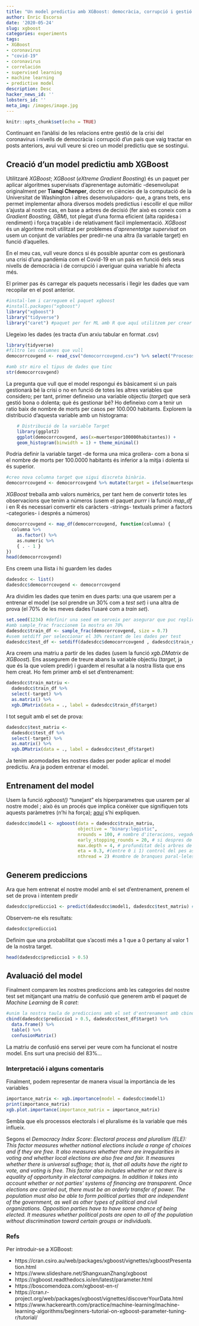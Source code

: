 ```yaml
---
title: "Un model predictiu amb XGBoost: democràcia, corrupció i gestió de la crisi del covid-19"
author: Enric Escorsa
date: '2020-05-24'
slug: xgboost
categories: experiments
tags:
- XGBoost  
- coronavirus
- "covid-19"
- coronavirus
- correlación
- supervised learning
- machine learning
- predictive model
description: Desc
hacker_news_id: ''
lobsters_id: ''
meta_img: /images/image.jpg
---
```



```r
knitr::opts_chunk$set(echo = TRUE)
```

Continuant en l'anàlisi de les relacions entre gestió de la crisi del coronavirus i nivells de democràcia i corrupció d'un país que vaig tractar en posts anteriors, avui vull veure si creo un model predictiu que se sostingui.


## Creació d'un model predictiu amb XGBoost

Utilitzaré *XGBoost*; *XGBoost* (*eXtreme Gradient Boosting*) és un paquet per aplicar algoritmes supervisats d'aprenentage automàtic -desenvolupat originalment per **Tianqi Chenper**, doctor en ciències de la computació de la Universitat de Washington i altres desenvolupadors- que, a grans trets, ens permet implementar alhora diversos models predictius i escollir el que millor s'ajusta al nostre cas, en base a arbres de decisió (fer això es coneix com a *Gradient Boosting, GBM*), tot plegat d'una forma eficient (alta rapidesa i rendiment) i força traçable i de relativament fàcil implementació. *XGBoost* és un algoritme molt utilitzat per problemes d'*aprenentatge supervisat* on usem un conjunt de variables per predir-ne una altra (la variable target) en funció d'aquelles. 

En el meu cas, vull veure doncs si és possible apuntar com es gestionarà una crisi d'una pandèmia com el Covid-19 en un país en funció dels seus nivells de democràcia i de corrupció i averiguar quina variable hi afecta més.

El primer pas és carregar els paquets necessaris i llegir les dades que vam recopilar en el post anterior.

```r
#instal·lem i carreguem el paquet xgboost
#install.packages("xgboost")
library("xgboost")
library("tidyverse")
library("caret") #paquet per fer ML amb R que aquí utilitzem per crear matrius de confusió
```

Llegeixo les dades (es tracta d'un arxiu tabular en format .csv)

```r
library(tidyverse)
#filtro les columnes que vull
democorrcovgend <- read_csv("democorrcovgend.csv") %>% select("Procesos electorales y pluralismo", "Gobierno funcional", "Participacion", "Cultura politica", "Libertades civiles", "CPI score 2019", "muertespor100000habitantes", "% de Mujeres en Parlamento")

#amb str miro el tipus de dades que tinc
str(democorrcovgend)
```

La pregunta que vull que el model respongui és bàsicament si un país gestionarà bé la crisi o no en funció de totes les altres variables que considero; per tant, primer defineixo una variable objectiu (*target*) que serà gestió bona o dolenta; què és gestionar bé? Ho defineixo com a tenir un ratio baix de nombre de morts per casos per 100.000 habitants. Explorem la distribució d'aquesta variable amb un histograma:

```r
    # Distribució de la variable Target
    library(ggplot2)
    ggplot(democorrcovgend, aes(x=muertespor100000habitantes)) +
    geom_histogram(binwidth = 1) + theme_minimal()
```

Podria definir la variable target -de forma una mica grollera- com a bona si el nombre de morts per 100.0000 habitants és inferior a la mitja i dolenta si és superior.

```r
#creo nova columna target que sigui discreta binària.
democorrcovgend <- democorrcovgend %>% mutate(target = ifelse(muertespor100000habitantes > mean(muertespor100000habitantes), "Malament", "Be")) %>% select(-muertespor100000habitantes) #i trec la variable original del model
```



*XGBoost* treballa amb valors numèrics, per tant hem de convertir totes les observacions que tenim a números (usem el paquet *purrr* i la funció *map_df* i en R és necessari convertir els caràcters -strings- textuals primer a factors -categories- i després a números)

```r
democorrcovgend <- map_df(democorrcovgend, function(columna) {
  columna %>% 
    as.factor() %>% 
    as.numeric %>% 
    { . - 1 }
})
head(democorrcovgend)
```

Ens creem una llista i hi guardem les dades

```r
dadesdcc <- list()
dadesdcc$democorrcovgend <- democorrcovgend
```



Ara dividim les dades que tenim en dues parts: una que usarem per a entrenar el model (se sol prendre un 30% com a *test set*) i una altra de prova (el 70% de les meves dades l'usaré com a *train set*).

```r
set.seed(1234) #definir una seed em serveix per asegurar que puc replicar aquestes dades
#amb sample_frac fraccionem la mostra en 70%
dadesdcc$train_df <- sample_frac(democorrcovgend, size = 0.7)
#usem setdiff per seleccionar el 30% restant de les dades per test 
dadesdcc$test_df <- setdiff(dadesdcc$democorrcovgend , dadesdcc$train_df)

```

Ara creem una matriu a partir de les dades (usem la funció *xgb.DMatrix* de *XGBoost*). Ens assegurem de treure abans la variable objectiu (*target*, ja que és la que volem predir) i guardem el resultat a la nostra llista que ens hem creat. Ho fem primer amb el set d'entrenament:

```r

dadesdcc$train_matriu <- 
  dadesdcc$train_df %>% 
  select(-target) %>% 
  as.matrix() %>% 
  xgb.DMatrix(data = ., label = dadesdcc$train_df$target)
```

I tot seguit amb el set de prova:

```r
dadesdcc$test_matriu <- 
  dadesdcc$test_df %>% 
  select(-target) %>% 
  as.matrix() %>% 
  xgb.DMatrix(data = ., label = dadesdcc$test_df$target)
```


Ja tenim acomodades les nostres dades per poder aplicar el model predictiu. Ara ja podem entrenar el model.


## Entrenament del model

Usem la funció *xgboost()* "tunejant" els hiperparametres que usarem per al nostre model ; això és un procés que implica conèixer que signifiquen tots aquests paràmetres (n'hi ha força); [aquí]("https://xgboost.readthedocs.io/en/latest/parameter.html") s'hi expliquen.


```r
dadesdcc$model1 <- xgboost(data = dadesdcc$train_matriu, 
                           objective = "binary:logistic",
                           nrounds = 100, # nombre d'iteracions, vegades que apliquem el model, és adir, el nombre d'arbres de decisió
                           early_stopping_rounds = 20, # si despres de 20 iteracions ja no millora el model, que s'aturi
                           max.depth = 4, # profunditat dels arbres de decisió
                           eta = 0.3, #(entre 0 i 1) control del pes assignat en cada pas del procés de boosting
                           nthread = 2) #nombre de branques paral·leles
```



## Generem prediccions

Ara que hem entrenat el nostre model amb el set d'entrenament, prenem el set de prova i intentem predir

```r
dadesdcc$prediccio1 <- predict(dadesdcc$model1, dadesdcc$test_matriu) #posem l'objecte que hem entrenat i la matriu
```

Observem-ne els resultats:

```r
dadesdcc$prediccio1
```


Definim que una probabilitat que s'acosti més a 1 que a 0 pertany al valor 1 de la nostra target.

```r
head(dadesdcc$prediccio1 > 0.5)
```



## Avaluació del model

Finalment comparem les nostres prediccions amb les categories del nostre test set mitjançant una matriu de confusió que generem amb el paquet de *Machine Learning* de R *caret*:

```r
#unim la nostra taula de prediccions amb el set d'entrenament amb cbind 
cbind(dadesdcc$prediccio1 > 0.5, dadesdcc$test_df$target) %>% 
  data.frame() %>% 
  table() %>% 
  confusionMatrix()
```

La matriu de confusió ens servei per veure com ha funcionat el nostre model. Ens surt una precisió del 83%... 
  
### Interpretació i alguns comentaris


Finalment, podem representar de manera visual la importància de les variables

```r
importance_matrix <- xgb.importance(model = dadesdcc$model1)
print(importance_matrix)
xgb.plot.importance(importance_matrix = importance_matrix)
```

Sembla que els processos electorals i el pluralisme és la variable que més influeix.

Segons el *Democracy Index Score*:  *Electoral process and pluralism (ELE): This factor measures  whether  national  elections  include  a  range of choices and if they are free. It also measures whether there are irregularities in voting and whether local elections are also free and fair. It measures whether there is universal suffrage; that is, that all adults have the right to vote, and voting is free. This factor  also  includes  whether  or  not  there  is  equality of opportunity in electoral campaigns. In addition it takes into account whether or not parties’ systems of financing are transparent. Once elections are carried out, there must  be  an  orderly  transfer  of  power.  The  population must also be able to form political parties that are independent of the government, as well as other types of political and civil organizations. Opposition parties have to  have  some  chance  of  being  elected.  It  measures whether political posts are open to all of the population without discrimination toward  certain  groups  or  individuals.*


  
### Refs

Per introduir-se a XGBoost:

- https://cran.csiro.au/web/packages/xgboost/vignettes/xgboostPresentation.html
- https://www.slideshare.net/ShangxuanZhang/xgboost
- https://xgboost.readthedocs.io/en/latest/parameter.html
- https://boscomendoza.com/xgboost-en-r/
- https://cran.r-project.org/web/packages/xgboost/vignettes/discoverYourData.html
- https://www.hackerearth.com/practice/machine-learning/machine-learning-algorithms/beginners-tutorial-on-xgboost-parameter-tuning-r/tutorial/


